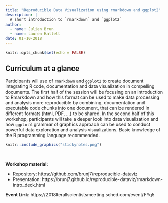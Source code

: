 ```yaml
---
title: "Reproducible Data Visualization using rmarkdown and ggplot2"
description: |
  A short introduction to `rmarkdown` and `ggplot2` 
author:
  - name: Julien Brun
  - name: Lauren Hallett
date: 01-10-2018
---
```



```r
knitr::opts_chunk$set(echo = FALSE)
```

## Curriculum at a glance 

Participants will use of `rmarkdown` and `ggplot2` to create document integrating R code, documentation and data visualization in compelling documents. The first half of the session will be focusing on an introduction to Rmarkdown and how this format can be used to make data processing and analysis more reproducible by combining, documentation and executable code chunks into one document, that can be rendered in different formats (html, PDF, …) to be shared. In the second half of this workshop, participants will take a deeper look into data visualization and how `ggplot`’s grammar of graphics approach can be used to conduct powerful data exploration and analysis visualizations. Basic knowledge of the R programming language recommended.

```r
knitr::include_graphics("stickynotes.png")
```

<br>

**Workshop material:**

- Repository: https://github.com/brunj7/reproducible-dataviz
- Presentation: https://brunj7.github.io/reproducible-dataviz/rmarkdown-intro_deck.html

**Event Link**: https://2018lterallscientistsmeeting.sched.com/event/FYq5